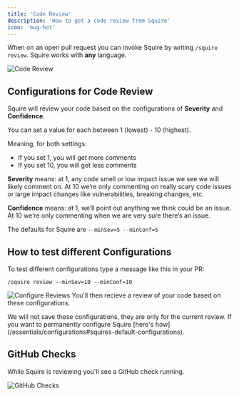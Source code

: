 ```yaml
---
title: 'Code Review'
description: 'How to get a code review from Squire'
icon: 'mug-hot'
---
```


When on an open pull request you can invoke Squire by writing `/squire review`. Squire works with **any** language.

![Code Review](/images/squire-code-review.png)

## Configurations for Code Review
Squire will review your code based on the configurations of **Severity** and **Confidence**.

You can set a value for each between 1 (lowest) - 10 (highest).

Meaning, for both settings:
- If you set 1, you will get more comments
- If you set 10, you will get less comments

**Severity** means: at 1, any code smell or low impact issue we see we will likely comment on. At 10 we’re only commenting on really scary code issues or large impact changes like vulnerabilities, breaking changes, etc.

**Confidence** means: at 1, we’ll point out anything we think could be an issue. At 10 we’re only commenting when we are very sure there’s an issue.

The defaults for Squire are `--minSev=5 --minConf=5`

## How to test different Configurations
To test different configurations type a message like this in your PR:
```
/squire review --minSev=10 --minConf=10
```
![Configure Reviews](/images/review-configs.png)
You'll then recieve a review of your code based on these configurations.

<Note>
We will not save these configurations, they are only for the current review. If you want to permanently configure Squire [here's how](/essentials/configurations#squires-default-configurations).
</Note>

## GitHub Checks
While Squire is reviewing you'll see a GitHub check running.

![GitHub Checks](/images/squire-checks.png)